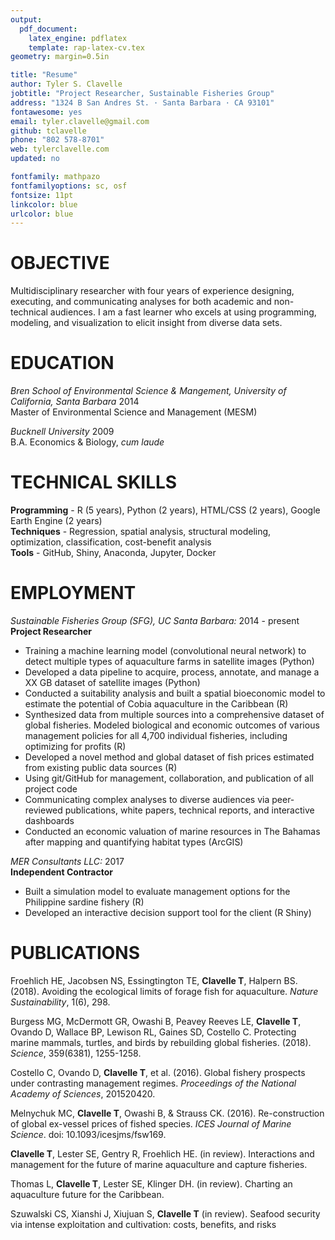 ```yaml
---
output: 
  pdf_document:
    latex_engine: pdflatex
    template: rap-latex-cv.tex
geometry: margin=0.5in

title: "Resume"
author: Tyler S. Clavelle
jobtitle: "Project Researcher, Sustainable Fisheries Group"
address: "1324 B San Andres St. · Santa Barbara · CA 93101"
fontawesome: yes
email: tyler.clavelle@gmail.com
github: tclavelle
phone: "802 578-8701"
web: tylerclavelle.com
updated: no

fontfamily: mathpazo
fontfamilyoptions: sc, osf
fontsize: 11pt
linkcolor: blue
urlcolor: blue
---
```


# OBJECTIVE

Multidisciplinary researcher with four years of experience designing, executing, and communicating analyses for both academic and non-technical audiences. I am a fast learner who excels at using programming, modeling, and visualization to elicit insight from diverse data sets.

# EDUCATION

*Bren School of Environmental Science & Mangement, University of California, Santa Barbara* \hfill 2014   
Master of Environmental Science and Management (MESM) 
  
*Bucknell University*  \hfill 2009  
B.A. Economics & Biology, *cum laude* 

# TECHNICAL SKILLS
**Programming** - R (5 years), Python (2 years), HTML/CSS (2 years), Google Earth Engine (2 years)   
**Techniques** - Regression, spatial analysis, structural modeling, optimization, classification, cost-benefit analysis   
**Tools** - GitHub, Shiny, Anaconda, Jupyter, Docker 

# EMPLOYMENT

*Sustainable Fisheries Group (SFG), UC Santa Barbara:* \hfill 2014 - present    
**Project Researcher** \hfill 
  
  - Training a machine learning model (convolutional neural network) to detect multiple types of aquaculture farms in satellite images (Python)
  - Developed a data pipeline to acquire, process, annotate, and manage a XX GB dataset of satellite images (Python)
  - Conducted a suitability analysis and built a spatial bioeconomic model to estimate the potential of Cobia aquaculture in the Caribbean (R)
  - Synthesized data from multiple sources into a comprehensive dataset of global fisheries. Modeled biological and economic outcomes of various management policies for all 4,700 individual fisheries, including optimizing for profits (R)
  - Developed a novel method and global dataset of fish prices estimated from existing public data sources (R)
  - Using git/GitHub for management, collaboration, and publication of all project code 
  - Communicating complex analyses to diverse audiences via peer-reviewed publications, white papers, technical reports, and interactive dashboards 
  - Conducted an economic valuation of marine resources in The Bahamas after mapping and quantifying habitat types (ArcGIS)

*MER Consultants LLC:* \hfill 2017  
**Independent Contractor** 
 
 - Built a simulation model to evaluate management options for the Philippine sardine fishery (R)
 - Developed an interactive decision support tool for the client (R Shiny)

# PUBLICATIONS

Froehlich HE, Jacobsen NS, Essingtington TE, **Clavelle T**, Halpern BS. (2018). Avoiding the ecological limits of forage fish for aquaculture. *Nature Sustainability*, 1(6), 298.

Burgess MG, McDermott GR, Owashi B, Peavey Reeves LE, **Clavelle T**, Ovando D, Wallace BP, Lewison RL, Gaines SD, Costello C. Protecting marine mammals, turtles, and birds by rebuilding global fisheries. (2018). *Science*, 359(6381), 1255-1258. 

Costello C, Ovando D, **Clavelle T**, et al. (2016). Global fishery prospects under contrasting management regimes. *Proceedings of the National Academy of Sciences*, 201520420.

Melnychuk MC, **Clavelle T**, Owashi B, & Strauss CK. (2016). Re-construction of global ex-vessel prices of fished species. *ICES Journal of Marine Science*. doi: 10.1093/icesjms/fsw169.

**Clavelle T**, Lester SE, Gentry R, Froehlich HE. (in review). Interactions and management for the future of marine aquaculture and capture fisheries.

Thomas L, **Clavelle T**, Lester SE, Klinger DH. (in review). Charting an aquaculture future for the Caribbean.

Szuwalski CS, Xianshi J, Xiujuan S, **Clavelle T** (in review). Seafood security via intense exploitation and cultivation: costs, benefits, and risks